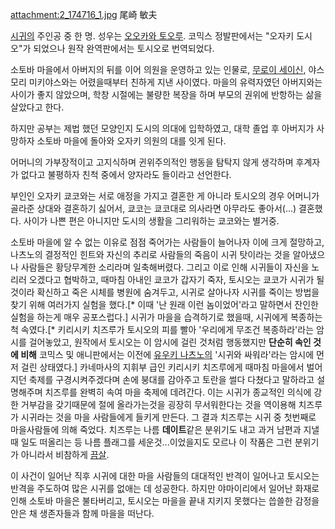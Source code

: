 attachment:2_174716_1.jpg
尾崎 敏夫

[[시귀]]의 주인공 중 한 명. 성우는 [[오오카와 토오루]]. 코믹스 정발판에서는 "오자키 도시오"가 되었으나 원작 완역판에서는 토시오로 번역되었다.

소토바 마을에서 아버지의 뒤를 이어 의원을 운영하고 있는 인물로, [[무로이 세이신]], 야스모리 미키야스와는 어렸을때부터 친하게 지낸 사이였다. 마을의 유력자였던 아버지와는 사이가 좋지 않았으며, 학창 시절에는 불량한 복장을 하며 부모의 권위에 반항하는 삶을 살았다고 한다.

하지만 공부는 제법 했던 모양인지 도시의 의대에 입학하였고, 대학 졸업 후 아버지가 사망하자 소토바 마을에 돌아와 오자키 의원의 대를 잇게 된다.

어머니의 가부장적이고 고지식하며 귄위주의적인 행동을 탐탁지 않게 생각하며 후계자가 없다고 불평하자 친척 중에서 양자라도 들이라고 선언한다.

부인인 오자키 쿄코와는 서로 애정을 가지고 결혼한 게 아니라 토시오의 경우 어머니가 골라준 상대와 결혼하기 싫어서, 쿄코는 쿄코대로 의사라면 아무라도 좋아서(...) 결혼했다. 사이가 나쁜 편은 아니지만 도시의 생활을 그리워하는 쿄코와는 별거중.

소토바 마을에 알 수 없는 이유로 점점 죽어가는 사람들이 늘어나자 이에 크게 절망하고, 나츠노의 결정적인 힌트와 자신의 추리로 사람들의 죽음이 시귀 탓이라는 것을 알아냈으나 사람들은 황당무계한 소리라며 일축해버렸다. 그리고 이로 인해 시귀들이 자신을 노리러 오겠다고 협박하고, 때마침 아내인 쿄코가 갑자기 죽자, 토시오는 쿄코가 시귀가 될 것이라 확신하고 죽은 시체를 병원에 숨겨두고, 시귀로 살아나자 시귀를 죽이는 방법을 찾기 위해 여러가지 실험을 했다.[* 이때 '난 원래 이런 놈이었어'라고 말하면서 잔인한 실험을 하는게 매우 공포스럽다.] 시귀가 마을을 습격하기로 했을때, 시귀에게 복종하는 척 속였다.[* 키리시키 치즈루가 토시오의 피를 빨아 '우리에게 무조건 복종하라'라는 암시를 걸어놓았고, 원작에서 토시오는 이 암시에 걸린 것처럼 행동했지만 '''단순히 속인 것에 비해''' 코믹스 및 애니판에서는 이전에 [[유우키 나츠노]]의 '시귀와 싸워라'라는 암시에 먼저 걸린 상태였다.] 
카네마사의 지휘부 급인 키리시키 치즈루에게 때마침 마을에서 벌어지던 축제를 구경시켜주겠다며 손에 붕대를 감아주고 토란을 썰다 다쳤다고 말하라고 설명해주며 치즈루를 완벽히 속여 마을 축제에 데려간다. 이는 시귀가 종교적인 의식에 강한 거부감을 갖기때문에 절에 올라가는것을 굉장히 무서워한다는 것을 역이용해 치즈루가 시귀라는 것을 마을 사람들에게 들키게 만든다. 그 결과 치즈루는 시귀 중 첫번째로 마을사람들에 의해 죽었다. 치즈루는 나름 '''데이트'''같은 분위기도 내고 과거 남편과 지낼 때 일도 떠올리는 등 나름 플래그를 세운것...이었을지도 모르나 이 작품은 그런 분위기가 아니라서 비참하게 [[끔살]].   

이 사건이 일어난 직후 시귀에 대한 마을 사람들의 대대적인 반격이 일어나고 토시오는 반격을 주도하여 많은 시귀를 없애는 데 성공한다. 하지만 야마이리에서 일어난 화재로 인해 소토바 마을은 불타버리고, 토시오는 마을을 끝내 지키지 못했다는 씁쓸한 감정을 안은 채 생존자들과 함께 마을을 떠난다.

